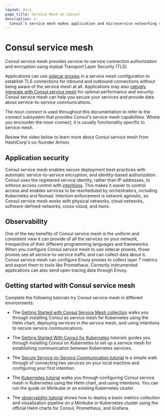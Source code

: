 ```yaml
---
layout: docs
page_title: Service Mesh on Consul
description: >-
  Consul’s service mesh makes application and microservice networking secure and observable with identity-based authentication, mutual TLS (mTLS) encryption, and explicit service-to-service authorization enforced by sidecar proxies. Learn how Consul’s service mesh works and get started on VMs or Kubernetes.
---
```


# Consul service mesh

Consul service mesh provides service-to-service connection authorization and
encryption using mutual Transport Layer Security (TLS).

Applications can use [sidecar proxies](/consul/docs/connect/proxies) in a service mesh configuration to
establish TLS connections for inbound and outbound connections without being aware of the service mesh at all. 
Applications may also [natively integrate with Consul service mesh](/consul/docs/connect/native) for optimal performance and security. 
Consul service mesh can help you secure your services and provide data about service-to-service communications.

The noun _connect_ is used throughout this documentation to refer to the connect
subsystem that provides Consul's service mesh capabilities.
Where you encounter the _noun_ connect, it is usually functionality specific to
service mesh.

Review the video below to learn more about Consul service mesh from HashiCorp's co-founder Armon.

<VideoEmbed url="https://www.youtube.com/embed/8T8t4-hQY74"/>

## Application security

Consul service mesh enables secure deployment best-practices with automatic
service-to-service encryption, and identity-based authorization.
Consul uses the registered service identity, rather than IP addresses, to
enforce access control with [intentions](/consul/docs/connect/intentions). This
makes it easier to control access and enables services to be
rescheduled by orchestrators, including Kubernetes and Nomad. Intention
enforcement is network agnostic, so Consul service mesh works with physical networks, cloud
networks, software-defined networks, cross-cloud, and more.

## Observability

One of the key benefits of Consul service mesh is the uniform and consistent view it can
provide of all the services on your network, irrespective of their different
programming languages and frameworks. When you configure Consul service mesh to use
sidecar proxies, those proxies see all service-to-service traffic and can
collect data about it. Consul service mesh can configure Envoy proxies to collect
layer 7 metrics and export them to tools like Prometheus. Correctly instrumented
applications can also send open tracing data through Envoy.

## Getting started with Consul service mesh

Complete the following tutorials try Consul service mesh in different environments:

- The [Getting Started with Consul Service Mesh collection](/consul/tutorials/kubernetes-deploy/service-mesh?utm_source=docs)
  walks you through installing Consul as service mesh for Kubernetes using the Helm
  chart, deploying services in the service mesh, and using intentions to secure service
  communications.
  
- The [Getting Started With Consul for Kubernetes](/consul/tutorials/get-started-kubernetes?utm_source=docs) tutorials guides you through installing Consul on Kubernetes to set up a service mesh for establishing communication between Kubernetes services. 

- The [Secure Service-to-Service Communication tutorial](/consul/tutorials/developer-mesh/service-mesh-with-envoy-proxy?utm_source=docs)
  is a simple walk through of connecting two services on your local machine
  and configuring your first intention.

- The [Kubernetes tutorial](/consul/tutorials/kubernetes/kubernetes-minikube?utm_source=docs)
  walks you through configuring Consul service mesh in Kubernetes using the Helm
  chart, and using intentions. You can run the guide on Minikube or an existing
  Kubernetes cluster.

- The [observability tutorial](/consul/tutorials/kubernetes/kubernetes-layer7-observability)
  shows how to deploy a basic metrics collection and visualization pipeline on
  a Minikube or Kubernetes cluster using the official Helm charts for Consul,
  Prometheus, and Grafana.
